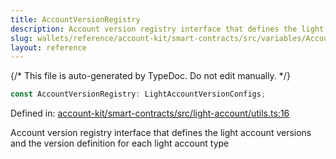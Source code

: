 ```yaml
---
title: AccountVersionRegistry
description: Account version registry interface that defines the light account versions and the version definition for each light account type
slug: wallets/reference/account-kit/smart-contracts/src/variables/AccountVersionRegistry
layout: reference
---
```


{/* This file is auto-generated by TypeDoc. Do not edit manually. */}

```ts
const AccountVersionRegistry: LightAccountVersionConfigs;
```

Defined in: [account-kit/smart-contracts/src/light-account/utils.ts:16](https://github.com/alchemyplatform/aa-sdk/blob/9f926c402d1661309abbf8eae8431e52e8c5e53f/account-kit/smart-contracts/src/light-account/utils.ts#L16)

Account version registry interface that defines the light account versions
and the version definition for each light account type
